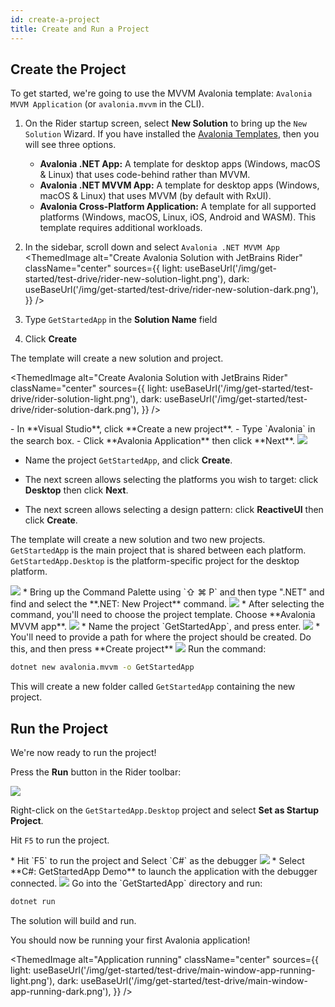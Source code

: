 ```yaml
---
id: create-a-project
title: Create and Run a Project
---
```






## Create the Project

To get started, we're going to use the MVVM Avalonia template: `Avalonia MVVM Application` (or `avalonia.mvvm` in the CLI).

<Tabs groupId="ide">  
  <TabItem value="rider" label="Rider">

1. On the Rider startup screen, select **New Solution** to bring up the `New Solution` Wizard. If you have installed the [Avalonia Templates](../install.md), then you will see three options.
    * **Avalonia .NET App:** A template for desktop apps (Windows, macOS & Linux) that uses code-behind rather than MVVM.
    * **Avalonia .NET MVVM App:** A template for desktop apps (Windows, macOS & Linux) that uses MVVM (by default with RxUI).
    * **Avalonia Cross-Platform Application:** A template for all supported platforms (Windows, macOS, Linux, iOS, Android and WASM). This template requires additional workloads. 

2. In the sidebar, scroll down and select `Avalonia .NET MVVM App`
<ThemedImage
            alt="Create Avalonia Solution with JetBrains Rider"
            className="center"
            sources={{
                light: useBaseUrl('/img/get-started/test-drive/rider-new-solution-light.png'),
                dark: useBaseUrl('/img/get-started/test-drive/rider-new-solution-dark.png'),
            }}
            />
3. Type `GetStartedApp` in the **Solution Name** field
4. Click **Create**

The template will create a new solution and project.

<ThemedImage
            alt="Create Avalonia Solution with JetBrains Rider"
            className="center"
            sources={{
                light: useBaseUrl('/img/get-started/test-drive/rider-solution-light.png'),
                dark: useBaseUrl('/img/get-started/test-drive/rider-solution-dark.png'),
            }}
            />

  </TabItem>
  <TabItem value="vs" label="Visual Studio">
- In **Visual Studio**, click **Create a new project**.
- Type `Avalonia` in the search box.
- Click **Avalonia Application** then click **Next**.

<img className="center" src={VsFindAvaloniaTemplateScreenshot} />

- Name the project `GetStartedApp`, and click **Create**.

- The next screen allows selecting the platforms you wish to target: click **Desktop** then click **Next**.

- The next screen allows selecting a design pattern: click **ReactiveUI** then click **Create**.

The template will create a new solution and two new projects. `GetStartedApp` is the main project that is shared between each platform. `GetStartedApp.Desktop` is the platform-specific project for the desktop platform.

<img className="center" src={VsNewAvaloniaProjectScreenshot} />

  </TabItem>
  <TabItem value="vsc" label="Visual Studio Code">
     * Bring up the Command Palette using `⇧ ⌘ P` and then type ".NET" and find and select the **.NET: New Project** command.
     <img className="center" src={vscode1} />
     * After selecting the command, you'll need to choose the project template. Choose **Avalonia MVVM app**.
    <img className="center" src={vscode2} />
    * Name the project `GetStartedApp`, and press enter.
    <img className="center" src={vscode3} />
    * You'll need to provide a path for where the project should be created. Do this, and then press **Create project**
    <img className="center" src={vscode4} />
  </TabItem>
  <TabItem value="cli" label="Command Line" default>
Run the command:

```bash title='Bash'
dotnet new avalonia.mvvm -o GetStartedApp
```

This will create a new folder called `GetStartedApp` containing the new project.
  </TabItem>
</Tabs>

## Run the Project

We're now ready to run the project!

<Tabs groupId="ide">  
  <TabItem value="rider" label="Rider">

Press the **Run** button in the Rider toolbar:

<img className="center" src={RiderRunScreenshot} />

  </TabItem>
  <TabItem value="vs" label="Visual Studio">

  Right-click on the `GetStartedApp.Desktop` project and select **Set as Startup Project**.

  Hit `F5` to run the project.

  </TabItem>
  <TabItem value="vsc" label="Visual Studio Code">
   * Hit `F5` to run the project and Select `C#` as the debugger
    <img className="center" src={vscode6} />
  * Select **C#: GetStartedApp Demo** to launch the application with the debugger connected.
    <img className="center" src={vscode7} />
  </TabItem>
  <TabItem value="cli" label="Command Line" default>
Go into the `GetStartedApp` directory and run:

```bash title='Bash'
dotnet run
```
  </TabItem>
</Tabs>

The solution will build and run.

You should now be running your first Avalonia application!

<ThemedImage
  alt="Application running"
  className="center"
  sources={{
      light: useBaseUrl('/img/get-started/test-drive/main-window-app-running-light.png'),
      dark: useBaseUrl('/img/get-started/test-drive/main-window-app-running-dark.png'),
  }}
  />

